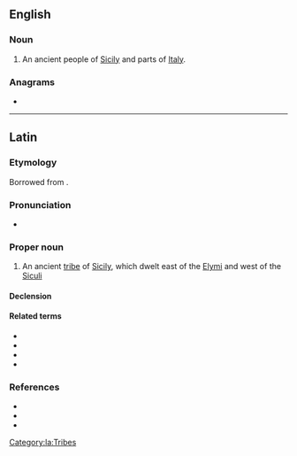 {{also|sicani}}
==English==

===Noun===
{{wikipedia}}
{{en-plural noun}}

# {{lb|en|historical}} An ancient people of [[Sicily]] and parts of [[Italy]].

===Anagrams===
* {{anagrams|en|a=aciins|Sinaic|anisic|casini}}

----

==Latin==

===Etymology===
Borrowed from {{bor|la|grc|Σῑκᾰνοί}}.

===Pronunciation===
* {{la-IPA|Sicānī}}

===Proper noun===
{{la-proper noun|Sicānī|Sicānōrum|m-p|second}}

# An ancient [[tribe]] of [[Sicily]], which dwelt east of the [[Elymi]] and west of the [[Siculi]]

====Declension====
{{la-decl-2nd|num=pl|Sicān}}

====Related terms====
* {{l|la|Sīcania}}
* {{l|la|Sīcanius}}
* {{l|la|Sīcanis}}
* {{l|la|Sicānus}}

===References===
* {{R:L&S}}
* {{R:Gaffiot}}
* {{R:Smith's Geography}}

[[Category:la:Tribes]]
